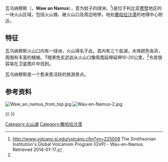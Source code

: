 {{Infobox mountain
| name = 瓦乌纳穆斯
| photo = Waw An Namus - STS052.JPG
| photo_caption = 从[[国际空间站|国际空间站]]拍摄的瓦乌纳穆斯, 1992年10月25日
| elevation_m = 547
| elevation_ref = 
| prominence = 
| location = [[利比亚|利比亚]]
| map = Libya
| map_caption = Location in Libya
| label_position = bottom
| lat_d = 24 | lat_m = 55 | lat_s = 0 | lat_NS = N
| long_d = 17 | long_m = 46 | long_s = 0 | long_EW = E
| topo = 
| type = [[破火山口|破火山口]]，火山区
| age = 
| last_eruption = 未知
| first_ascent = 
| easiest_route = 
}}
瓦乌纳穆斯（{{lang-ar|'''واو الناموس'''}}，'''Waw an Namus'''），意为蚊子的绿洲，<ref name="Smithsonian">http://www.volcano.si.edu/volcano.cfm?vn=225008 {{Wayback|url=http://www.volcano.si.edu/volcano.cfm?vn=225008 |date=20210319225744 }} The Smithsonian Institution's Global Volcanism Program (GVP) - Wau-en-Namus. Retrieved 2014-01-17.</ref>)是位于利比亚[[费赞|费赞]]地区的一块火山区域，包括火山锥、破火山口及周边地带，地处[[撒哈拉沙漠|撒哈拉沙漠]]的地理中心附近。 

==特征==
瓦乌纳穆斯火山口内有一绿洲，火山得名于此。其内有三个盐湖，水体颜色各异，周围有丰富的植被。T暗黑色玄武岩从火山口像周围延伸延伸10-20公里，<ref name="Smithsonian"/>令其很容易在卫星图片中找到。

瓦乌纳穆斯是一个愈来愈活跃的旅游景点。
==参考资料==
{{Reflist}}
[[File:Waw_an_namus_from_top.jpg|left]]
[[File:Wau-en-Namus-2.jpg|right]]
[[Category:火山湖|Category:火山湖]]
[[Category:撒哈拉沙漠|Category:撒哈拉沙漠]]

{{-}}
{{Libya-geo-stub}}